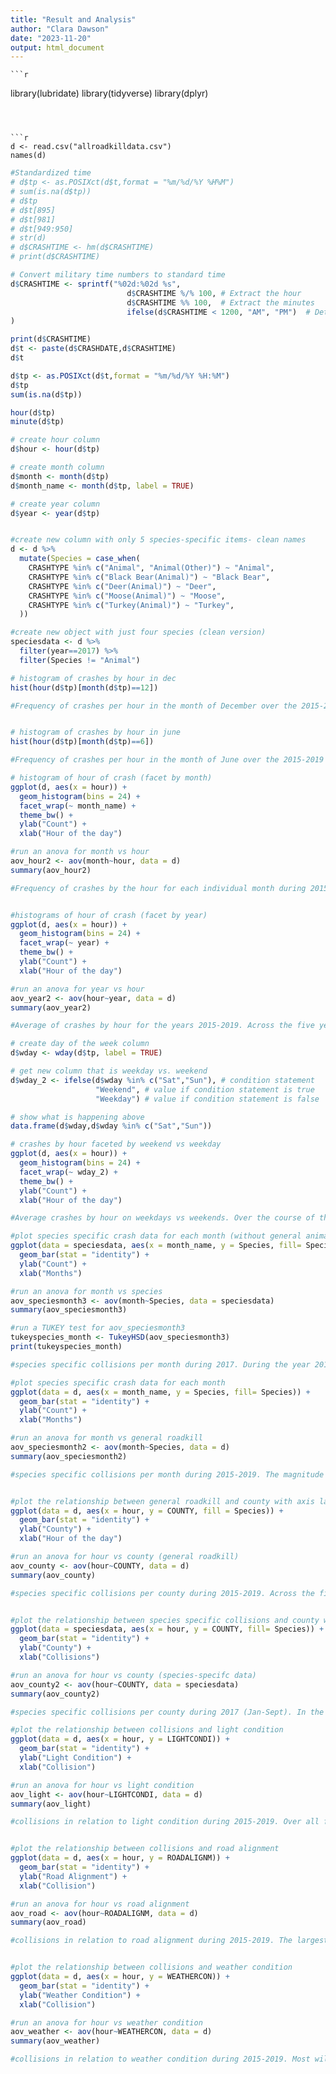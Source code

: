 ---
title: "Result and Analysis"
author: "Clara Dawson"
date: "2023-11-20"
output: html_document
---

    ```{r setup, include=FALSE}
    
library(lubridate)
library(tidyverse)
library(dplyr)
    
```



```{r data}

d <- read.csv("allroadkilldata.csv")
names(d)

```



```{r data cleaning}

#Standardized time
# d$tp <- as.POSIXct(d$t,format = "%m/%d/%Y %H%M")
# sum(is.na(d$tp))
# d$tp
# d$t[895]
# d$t[981]
# d$t[949:950]
# str(d)
# d$CRASHTIME <- hm(d$CRASHTIME)
# print(d$CRASHTIME)

# Convert military time numbers to standard time 
d$CRASHTIME <- sprintf("%02d:%02d %s",
                          d$CRASHTIME %/% 100, # Extract the hour
                          d$CRASHTIME %% 100,  # Extract the minutes
                          ifelse(d$CRASHTIME < 1200, "AM", "PM")  # Determine AM or PM
)

print(d$CRASHTIME)
d$t <- paste(d$CRASHDATE,d$CRASHTIME)
d$t

d$tp <- as.POSIXct(d$t,format = "%m/%d/%Y %H:%M")
d$tp
sum(is.na(d$tp))

hour(d$tp)
minute(d$tp)

# create hour column
d$hour <- hour(d$tp)

# create month column
d$month <- month(d$tp)
d$month_name <- month(d$tp, label = TRUE)

# create year column
d$year <- year(d$tp)


#create new column with only 5 species-specific items- clean names
d <- d %>%
  mutate(Species = case_when(
    CRASHTYPE %in% c("Animal", "Animal(Other)") ~ "Animal",
    CRASHTYPE %in% c("Black Bear(Animal)") ~ "Black Bear", 
    CRASHTYPE %in% c("Deer(Animal)") ~ "Deer", 
    CRASHTYPE %in% c("Moose(Animal)") ~ "Moose", 
    CRASHTYPE %in% c("Turkey(Animal)") ~ "Turkey", 
  ))

#create new object with just four species (clean version)
speciesdata <- d %>%
  filter(year==2017) %>%
  filter(Species != "Animal")


```

```{r crashes with respect to hour}

# histogram of crashes by hour in dec
hist(hour(d$tp)[month(d$tp)==12]) 

#Frequency of crashes per hour in the month of December over the 2015-2019 period. During the month of December, the number of recorded wildlife-vehicle collisions occurred more frequently late in the afternoon, peaking around 4:00-5:00pm. Fewer collisions occurred during the middle of the day, with the lowest numbers around 12:00pm.


# histogram of crashes by hour in june
hist(hour(d$tp)[month(d$tp)==6])

#Frequency of crashes per hour in the month of June over the 2015-2019 period. During the month of June, the number of recorded wildlife-vehicle collisions was highest in the evening. The peak number of collisions occurred around 9:00-10:00pm, while the lowest number of collisions occurred around midnight. Overall, the number of collisions stayed relatively consistent throughout the day from 4:00am to 6:00pm.

# histogram of hour of crash (facet by month)
ggplot(d, aes(x = hour)) +
  geom_histogram(bins = 24) +
  facet_wrap(~ month_name) +
  theme_bw() +
  ylab("Count") +
  xlab("Hour of the day")

#run an anova for month vs hour
aov_hour2 <- aov(month~hour, data = d)
summary(aov_hour2)

#Frequency of crashes by the hour for each individual month during 2015-2019. During the month of November, the magnitude of vehicle collisions was significantly higher than any other month, with a large spike of collisions occurring later in the afternoon around 4:00-5:00pm.  An Anova was run for hour vs month, and the p-value resulting from this analysis is 0.0134. This indicated that there was a significant relationship between the hour of the day and the month of the year for the collision occurrences. 


#histograms of hour of crash (facet by year)
ggplot(d, aes(x = hour)) +
  geom_histogram(bins = 24) +
  facet_wrap(~ year) +
  theme_bw() +
  ylab("Count") +
  xlab("Hour of the day")

#run an anova for year vs hour
aov_year2 <- aov(hour~year, data = d)
summary(aov_year2)

#Average of crashes by hour for the years 2015-2019. Across the five years of data collection, the trend of collisions by hour stayed relatively consistent. An Anova was run for hour vs year, and the p-value was 0.0527, which indicated that there wasn’t a significant relationship between the two variables.

# create day of the week column
d$wday <- wday(d$tp, label = TRUE)

# get new column that is weekday vs. weekend
d$wday_2 <- ifelse(d$wday %in% c("Sat","Sun"), # condition statement
                   "Weekend", # value if condition statement is true
                   "Weekday") # value if condition statement is false

# show what is happening above
data.frame(d$wday,d$wday %in% c("Sat","Sun"))

# crashes by hour faceted by weekend vs weekday
ggplot(d, aes(x = hour)) +
  geom_histogram(bins = 24) +
  facet_wrap(~ wday_2) +
  theme_bw() +
  ylab("Count") +
  xlab("Hour of the day")

#Average crashes by hour on weekdays vs weekends. Over the course of the five year-study period, the magnitude of collisions occurring during the weekday was significantly higher than that on the weekend. The hourly trend for when collisions occurred overall was consistently highest later in the day around 4:00-5:00pm. 

```

```{r Collision patterns by species}

#plot species specific crash data for each month (without general animals)
ggplot(data = speciesdata, aes(x = month_name, y = Species, fill= Species)) + 
  geom_bar(stat = "identity") +
  ylab("Count") +
  xlab("Months")

#run an anova for month vs species
aov_speciesmonth3 <- aov(month~Species, data = speciesdata)
summary(aov_speciesmonth3)

#run a TUKEY test for aov_speciesmonth3
tukeyspecies_month <- TukeyHSD(aov_speciesmonth3)
print(tukeyspecies_month)

#species specific collisions per month during 2017. During the year 2017, moose collisions were the most common type of collision to occur in New Hampshire. Out of the months that had species-specific data recorded, June had the highest number of collisions occur. September and March were the months with the fewest recorded species-specific vehicle collisions. An Anova was run comparing the month with the species-specific vehicle collisions. The p-value was 1.86e-7 and the F-value was 11.95. As these values are incredibly small and large, respectively, the ANOVA analysis suggests that there is significant relationship between the month of the year and species-specific collisions in the year 2017. Using this ANOVA model, I ran tukey test to help identify any significant differences between groups of species included in the data.

#plot species specific crash data for each month 
ggplot(data = d, aes(x = month_name, y = Species, fill= Species)) + 
  geom_bar(stat = "identity") +
  ylab("Count") +
  xlab("Months")

#run an anova for month vs general roadkill
aov_speciesmonth2 <- aov(month~Species, data = d)
summary(aov_speciesmonth2)

#species specific collisions per month during 2015-2019. The magnitude of wildlife-vehicle collisions was highest in the month of November, followed by June. The number of collisions was lowest during the late winter/early spring months (Feb-April) as well as in August and September. An Anova was run comparing the statistical significance of the month and its effect on wildlife vehicle collisions. With the p-value being <2e-16, the analysis suggested that there was a significant relationship between the two variables, as well as provided strong evidence to reject the null hypothesis. The F-value, 34.97, was high and reinforced the evidence against the null hypothesis. 


#plot the relationship between general roadkill and county with axis labels
ggplot(data = d, aes(x = hour, y = COUNTY, fill = Species)) +
  geom_bar(stat = "identity") +
  ylab("County") +
  xlab("Hour of the day")

#run an anova for hour vs county (general roadkill)
aov_county <- aov(hour~COUNTY, data = d)
summary(aov_county)

#species specific collisions per county during 2015-2019. Across the five-year period, the county of Hillsborough had the highest number of wildlife-vehicle collisions occur, while Coos and Sullivan counties had the lowest number of collisions. An Anova was run to analyze the relationship between county and hour of collisions. The p-value was 0.108, which did not provide strong evidence to indicate that there was a significant difference between the two variables. The F-value was also relatively small (1.604), further supporting this idea.


#plot the relationship between species specific collisions and county with axis labels
ggplot(data = speciesdata, aes(x = hour, y = COUNTY, fill= Species)) +
  geom_bar(stat = "identity") +
  ylab("County") +
  xlab("Collisions")

#run an anova for hour vs county (species-specifc data)
aov_county2 <- aov(hour~COUNTY, data = speciesdata)
summary(aov_county2)

#species specific collisions per county during 2017 (Jan-Sept). In the year 2017, Merrimack County had highest number of moose collisions, followed by Grafton County. Merrimack had the highest number of species-specific collisions overall, with moose and deer dominating out of all four species. Carroll county had the lowest number of species-specific collisions in 2017. An Anova was run, and the analysis presented the p-value as 0.000798 and the F-value as 3.266. From this analysis, it is suggested that the county had a statistical significance on collisions occurrences. 


```

```{r Collision patterns with respect to independent variables}

#plot the relationship between collisions and light condition 
ggplot(data = d, aes(x = hour, y = LIGHTCONDI)) +
  geom_bar(stat = "identity") +
  ylab("Light Condition") +
  xlab("Collision")

#run an anova for hour vs light condition
aov_light <- aov(hour~LIGHTCONDI, data = d)
summary(aov_light)

#collisions in relation to light condition during 2015-2019. Over all five years, most wildlife-vehicle collisions occurred when it was dark and there was no streetlight. An Anova analysis indicated that this relationship was significant, as the p-value was <2e-16 and F-value was 143.5, which worked together to enforce the idea that the null hypothesis can be rejected.


#plot the relationship between collisions and road alignment 
ggplot(data = d, aes(x = hour, y = ROADALIGNM)) +
  geom_bar(stat = "identity") +
  ylab("Road Alignment") +
  xlab("Collision")

#run an anova for hour vs road alignment
aov_road <- aov(hour~ROADALIGNM, data = d)
summary(aov_road)

#collisions in relation to road alignment during 2015-2019. The largest amount of vehicle collisions that occurred on roads were identified to be straight and level. After running an Anova analysis, it was indicated that there was not enough strong evidence to suggest that there was a significant relationship between road alignment and vehicle collisions. The p-value was 0.668 and the F-value was 0.773.  


#plot the relationship between collisions and weather condition 
ggplot(data = d, aes(x = hour, y = WEATHERCON)) +
  geom_bar(stat = "identity") +
  ylab("Weather Condition") +
  xlab("Collision")

#run an anova for hour vs weather condition
aov_weather <- aov(hour~WEATHERCON, data = d)
summary(aov_weather)

#collisions in relation to weather condition during 2015-2019. Most wildlife vehicle collisions across the five-year period occurred when the weather was clear. After running an Anova analysis, it is suggested that there were significant differences between the two variables, as the p-value was 0.0031. This value, alongside the F-value of 2.408, supported the rejection of the null hypothesis. 








```

